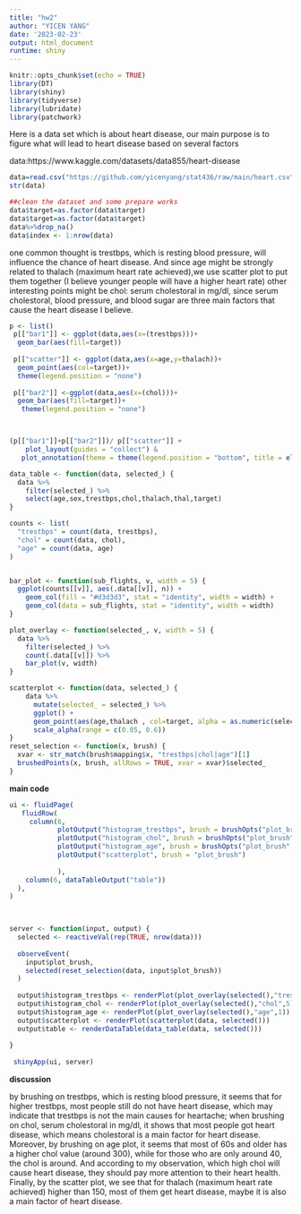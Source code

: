 ```yaml
---
title: "hw2"
author: "YICEN YANG"
date: '2023-02-23'
output: html_document
runtime: shiny
---
```


```r
knitr::opts_chunk$set(echo = TRUE)
library(DT)
library(shiny)
library(tidyverse)
library(lubridate)
library(patchwork)
```

Here is a data set which is about heart disease, our main purpose is to figure what will lead to heart disease based on several factors

data:https://www.kaggle.com/datasets/data855/heart-disease


```r
data=read.csv("https://github.com/yicenyang/stat436/raw/main/heart.csv")
str(data)
```


```r
##clean the dataset and some prepare works
data$target=as.factor(data$target)
data$target=as.factor(data$target)
data%>%drop_na()
data$index <- 1:nrow(data)
```

one common thought is trestbps, which is resting blood pressure, will influence the chance of heart disease. And since age might be strongly related to thalach (maximum heart rate achieved),we use scatter plot to put them together (I believe younger people will have a higher heart rate)
other interesting points might be chol: serum cholestoral in mg/dl, since serum cholestoral, blood pressure, and blood sugar are three main factors that cause the heart disease I believe.



```r
p <- list()
 p[["bar1"]] <- ggplot(data,aes(x=(trestbps)))+
  geom_bar(aes(fill=target))
 
 p[["scatter"]] <- ggplot(data,aes(x=age,y=thalach))+
  geom_point(aes(col=target))+
  theme(legend.position = "none") 
 
 p[["bar2"]] <-ggplot(data,aes(x=(chol)))+
  geom_bar(aes(fill=target))+
   theme(legend.position = "none") 



(p[["bar1"]]+p[["bar2"]])/ p[["scatter"]] +
    plot_layout(guides = "collect") &
   plot_annotation(theme = theme(legend.position = "bottom", title = element_text(size = 10)))
```



```r
data_table <- function(data, selected_) {
  data %>%
    filter(selected_) %>%
    select(age,sex,trestbps,chol,thalach,thal,target)
}

counts <- list(
  "trestbps" = count(data, trestbps),
  "chol" = count(data, chol),
  "age" = count(data, age)
)


bar_plot <- function(sub_flights, v, width = 5) {
  ggplot(counts[[v]], aes(.data[[v]], n)) +
    geom_col(fill = "#d3d3d3", stat = "identity", width = width) +
    geom_col(data = sub_flights, stat = "identity", width = width)
}

plot_overlay <- function(selected_, v, width = 5) {
  data %>%
    filter(selected_) %>%
    count(.data[[v]]) %>%
    bar_plot(v, width)
}

scatterplot <- function(data, selected_) {
    data %>%
      mutate(selected_ = selected_) %>%
      ggplot() +
      geom_point(aes(age,thalach , col=target, alpha = as.numeric(selected_))) +
      scale_alpha(range = c(0.05, 0.6))
}
reset_selection <- function(x, brush) {
  xvar <- str_match(brush$mapping$x, "trestbps|chol|age")[1]
  brushedPoints(x, brush, allRows = TRUE, xvar = xvar)$selected_
}
```


**main code**

```r
ui <- fluidPage(
   fluidRow(
     column(6, 
            plotOutput("histogram_trestbps", brush = brushOpts("plot_brush", direction = "x"), height = 200),
            plotOutput("histogram_chol", brush = brushOpts("plot_brush", direction = "x"), height = 200),
            plotOutput("histogram_age", brush = brushOpts("plot_brush", direction = "x"), height = 200),
            plotOutput("scatterplot", brush = "plot_brush")
            
            ),
    column(6, dataTableOutput("table"))
  ),
)
 


server <- function(input, output) {
  selected <- reactiveVal(rep(TRUE, nrow(data)))
  
  observeEvent(
    input$plot_brush,
    selected(reset_selection(data, input$plot_brush))
  )
  
  output$histogram_trestbps <- renderPlot(plot_overlay(selected(),"trestbps",1))
  output$histogram_chol <- renderPlot(plot_overlay(selected(),"chol",5))
  output$histogram_age <- renderPlot(plot_overlay(selected(),"age",1))
  output$scatterplot <- renderPlot(scatterplot(data, selected()))
  output$table <- renderDataTable(data_table(data, selected()))
  
}
 
 shinyApp(ui, server)
```


**discussion**

by brushing on trestbps, which is resting blood pressure, it seems that for 
higher trestbps, most people still do not have heart disease, which may indicate that trestbps is not the main causes for heartache; when brushing on chol, serum cholestoral in mg/dl, it shows that most people got heart disease, which means cholestoral is a main factor for heart disease. Moreover, by brushing on age plot, it seems that most of 60s and older has a higher chol value (around 300), while for those who are only around 40, the chol is around. And according to my observation, which high chol will cause heart disease, they should pay more attention to their heart health. Finally, by the scatter plot, we see that for thalach (maximum heart rate achieved) higher than 150, most of them get heart disease, maybe it is also a main factor of heart disease.






